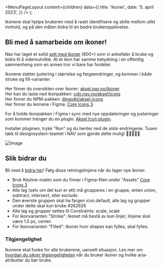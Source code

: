 
<Meta
  title='Ikoner'
  description='Beskrivelse'
/>

  <MenuPageLayout
    content={children}
    data={{
      title: 'Ikoner',
      date: '5. april 2023',
    }}
  />
);

Ikonene skal hjelpe brukeren med å raskt identifisere og skille mellom ulikt innhold, og på den måten bidra til en bedre brukeropplevelse.

## Bli med å samarbeide om ikoner!

Nav har laget et solid [sett med ikoner](https://aksel.nav.no/ikoner) (800+) som vi anbefaler å bruke og bidra til å videreutvikle. At et ikon har samme betydning i en offentlig sammenheng som en annen tror vi bare har fordeler.

Ikonene støtter justering i størrelse og fargeendringer, og kommer i både stroke og fill-varianter.

Her finner du oversikten over ikoner: [aksel.nav.no/ikoner](https://aksel.nav.no/ikoner)<br/>
Her kan du laste ned ikonpakken: [cdn.nav.no/aksel/icons](https://cdn.nav.no/aksel/icons/zip/aksel-icons.zip)<br/>
Her finner du NPM-pakken: [@navikt/aksel-icons](https://www.npmjs.com/package/@navikt/aksel-icons)<br/>
Her finner du ikonene i Figma: [Core Icons 3](https://www.figma.com/community/file/1214869602572392330/Core-Icons-3)<br/>

For å holde ikonpakken i Figma i sync med nye oppdateringer og justeringer som kommer trenger du en plugin: [Aksel Icon plugin](https://www.figma.com/community/plugin/1221057403873975172).

Installer pluginen, trykk "Run" og du henter ned de siste endringene. Tusen takk til designsystem-teamet i NAV som gjorde dette mulig! 🙏🏻👏🏻🏅

![Image](https://user-images.githubusercontent.com/1464915/230187062-b17ecf3a-4910-461f-b6c1-7767af26963c.png)

## Slik bidrar du

Bli med å [bidra her](https://github.com/navikt/aksel/blob/main/%40navikt/aksel-icons/CONTRIBUTING.md)! Følg disse retningslinjene når du lager nye ikoner:

- Bruk Keyline-malen som du finner i Figma-filen under "Assets" [Core Icons 3](https://www.figma.com/community/file/1214869602572392330/Core-Icons-3)<br/>
- Alle lag (selv om det kun er ett) må grupperes i en gruppe, enten union, subtract, intersect, eller exclude.
- Den øverste gruppen skal ha fargen icon.default, alle lag og grupper under dette skal kun bruke #262626
- Alle lag og grupper settes til Constraints: scale, scale
- For ikonvarianten "Stroke": Ikonet må bestå av kun linjer, linjene skal være 1.5 px, center.
- For ikonvarianten "Filled": Ikoner hvor shapes kan fylles, skal fylles.

### Tilgjengelighet

Ikonene skal funke for alle brukerene, uansett situasjon. Les mer om [hvordan du sikrer tilgjengeligheten](https://aksel.nav.no/god-praksis/artikler/tilgjengelig-ikonbruk) når du bruker ikoner og hvilke aria-atributter du bør bruke.
